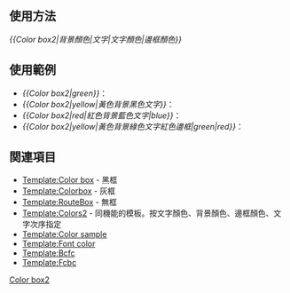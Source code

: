 <span style="{{#if:{{{1|}}}|background-color:{{{1}}};}} {{#if:{{{3|}}}|color:{{{3}}};}} {{#if:{{{4|}}}|border:1px solid {{{4|}}};|}} text-align:center">&nbsp;{{{2|&nbsp;}}}&nbsp;</span><noinclude>

== 使用方法 ==
''<nowiki>{{Color box2|背景顏色|文字|文字顏色|邊框顏色}}</nowiki>''

== 使用範例 ==
* ''<nowiki>{{Color box2|green}}</nowiki>''：{{Color box2|green}}
* ''<nowiki>{{Color box2|yellow|黃色背景黑色文字}}</nowiki>''：{{Color box2|yellow|黃色背景黑色文字}}
* ''<nowiki>{{Color box2|red|紅色背景藍色文字|blue}}</nowiki>''：{{Color box2|red|紅色背景藍色文字|blue}}
* ''<nowiki>{{Color box2|yellow|黃色背景綠色文字紅色邊框|green|red}}</nowiki>''：{{Color box2|yellow|黃色背景綠色文字紅色邊框|green|red}}

== 関連項目 ==
* [[Template:Color box]] - 黑框
* [[Template:Colorbox]] - 灰框
* [[Template:RouteBox]] - 無框
* [[Template:Colors2]] - 同機能的模板。按文字顏色、背景顏色、邊框顏色、文字次序指定
* [[Template:Color sample]]
* [[Template:Font color]]
* [[Template:Bcfc]]
* [[Template:Fcbc]]

[[Category:顏色模板|Color box2]]</noinclude>